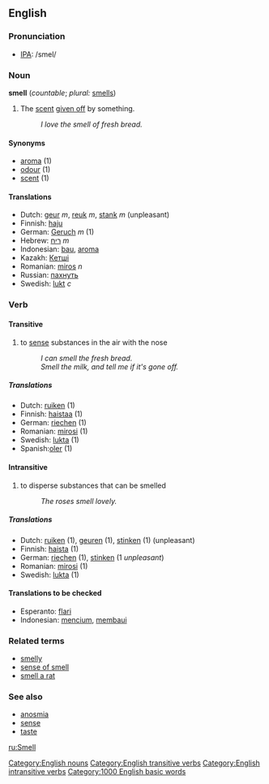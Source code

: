 ==English==
=== Pronunciation ===
*[[w:IPA|IPA]]: /smel/

=== Noun ===
[[Category:English nouns]]
'''smell''' (''countable''; ''plural:'' [[smells]])

#The [[scent]] [[give off|given off]] by something.
#:''I love the smell of fresh bread.''

====Synonyms====
*[[aroma]] (1)
*[[odour]] (1)
*[[scent]] (1)

==== Translations ====
*Dutch: [[geur]] ''m'', [[reuk]] ''m'', [[stank]] ''m'' (unpleasant)
*Finnish: [[haju]]
*German: [[Geruch]] ''m'' (1)
*Hebrew: [[ריח]] ''m''
*Indonesian: [[bau]], [[aroma]]
*Kazakh: [[Кетшi]]
*Romanian: [[miros]] ''n''
*Russian: [[пахнуть]]
*Swedish: [[lukt]] ''c''

=== Verb === 
{{en-infl-reg-consonant|smell||}}

{{en-infl-irreg|smell|smells|smelling|smelt|smelt}}
====Transitive====
[[Category:English transitive verbs]]
# to [[sense]] substances in the air with the nose  
#:''I can smell the fresh bread.''
#:''Smell the milk, and tell me if it's gone off.''

=====Translations=====
*Dutch: [[ruiken]] (1)
*Finnish: [[haistaa]] (1)
*German: [[riechen]] (1)
*Romanian: [[mirosi]] (1)
*Swedish: [[lukta]] (1)
*Spanish:[[oler]] (1)
====Intransitive====
[[Category:English intransitive verbs]]
# to disperse substances that can be smelled 
#:''The roses smell lovely.''

=====Translations=====
*Dutch: [[ruiken]] (1), [[geuren]] (1), [[stinken]] (1) (unpleasant)
*Finnish: [[haista]] (1)
*German: [[riechen]] (1), [[stinken]] (1 ''unpleasant'')
*Romanian: [[mirosi]] (1)
*Swedish: [[lukta]] (1)

====Translations to be checked====
*Esperanto: [[flari]]
*Indonesian: [[cium|mencium]], [[bau|membaui]]

===Related terms===
*[[smelly]]
*[[sense of smell]]
*[[smell a rat]]

===See also===
*[[anosmia]]
*[[sense]]
*[[taste]]

[[ru:Smell]]
[[Category:1000 English basic words]]